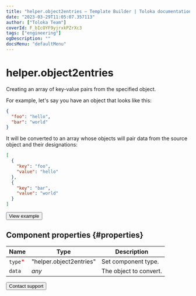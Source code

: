 ```yaml
---
title: "helper.object2entries — Template Builder | Toloka documentation"
date: "2023-03-29T11:05:07.357113"
author: ["Toloka Team"]
coverId: F_bIcOYF9yjrxkPZrXc3
tags: ["engineering"]
ogDescription: ""
docsMenu: "defaultMenu"
---
```


# helper.object2entries

Creating an array of key-value pairs from the specified object.

For example, let's say you have an object that looks like this:

```json
{
  "foo": "hello",
  "bar": "world"
}
```

It will be converted to an array whose objects will pair data from the source object and their designations:

```json
[
  {
    "key": "foo",
    "value": "hello"
  },
  {
    "key": "bar",
    "value": "world"
  }
]
```

<Button themeColor="light" view="default" size="l" type="link" url="https://ya.cc/t/CMTew3Xf3twjQE">View example</Button>

## Component properties {#properties}

**Name** | **Type** | **Description**
----- | ----- | -----
`type`<span style="color: red">\*</span> | "helper.object2entries" | Set component type.
`data` | _any_ | The object to convert.

<Button themeColor="light" view="default" size="l" type="link" url="/docs/guide/troubleshooting/support?form-source=template-builder-reference-helper-object2entries">Contact support</Button>